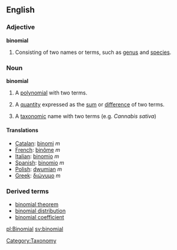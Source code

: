 ==English==

===Adjective===
'''binomial''' 

# Consisting of two names or terms, such as [[genus]] and [[species]].

===Noun===
{{wikipedia}}
'''binomial'''
# {{algebra}} A [[polynomial]] with two terms.
# {{algebra}} A [[quantity]] expressed as the [[sum]] or [[difference]] of two terms.
# {{biology}} A [[taxonomic]] name with two terms (e.g. ''Cannabis sativa'')

====Translations====
*[[Catalan]]: [[binomi]] ''m''
*[[French]]: [[binôme]] ''m''
*[[Italian]]: [[binomio]] ''m''
*[[Spanish]]: [[binomio]] ''m''
*[[Polish]]: [[dwumian]] ''m''
*[[Greek]]: [[διώνυμο]] ''m''

===Derived terms===
*[[binomial theorem]]
*[[binomial distribution]]
*[[binomial coefficient]]

[[pl:Binomial]]
[[sv:binomial]]
[[Category:Taxonomy]]